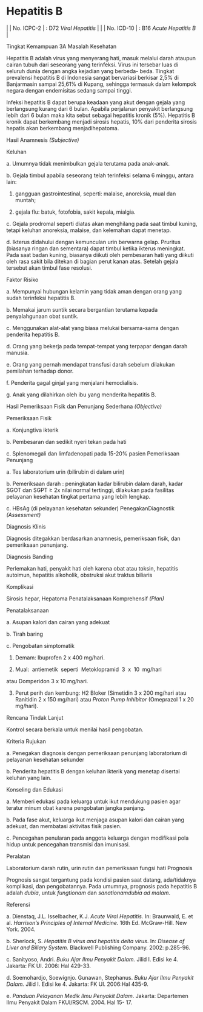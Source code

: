 # Hepatitis B
| | No. ICPC-2 | : D72 _Viral Hepatitis_ |
| | No. ICD-10 | : B16 _Acute Hepatitis B_ |

Tingkat Kemampuan 3A Masalah Kesehatan

Hepatitis B adalah virus yang menyerang hati, masuk melalui darah ataupun cairan tubuh dari seseorang yang terinfeksi. Virus ini tersebar luas di seluruh dunia dengan angka kejadian yang berbeda- beda. Tingkat prevalensi hepatitis B di Indonesia sangat bervariasi berkisar 2,5% di Banjarmasin sampai 25,61% di Kupang, sehingga termasuk dalam kelompok negara dengan endemisitas sedang sampai tinggi.

Infeksi hepatitis B dapat berupa keadaan yang akut dengan gejala yang berlangsung kurang dari 6 bulan. Apabila perjalanan penyakit berlangsung lebih dari 6 bulan maka kita sebut sebagai hepatitis kronik (5%). Hepatitis B kronik dapat berkembang menjadi sirosis hepatis, 10% dari penderita sirosis hepatis akan berkembang menjadihepatoma.

Hasil Anamnesis _(Subjective)_

Keluhan

a. Umumnya tidak menimbulkan gejala terutama pada anak-anak.

b. Gejala timbul apabila seseorang telah terinfeksi selama 6 minggu, antara lain:

 

1) gangguan gastrointestinal, seperti: malaise, anoreksia, mual dan muntah;

2) gejala flu: batuk, fotofobia, sakit kepala, mialgia.

c. Gejala prodromal seperti diatas akan menghilang pada saat timbul kuning, tetapi keluhan anoreksia, malaise, dan kelemahan dapat menetap.

d. Ikterus didahului dengan kemunculan urin berwarna gelap. Pruritus (biasanya ringan dan sementara) dapat timbul ketika ikterus meningkat. Pada saat badan kuning, biasanya diikuti oleh pembesaran hati yang diikuti oleh rasa sakit bila ditekan di bagian perut kanan atas. Setelah gejala tersebut akan timbul fase resolusi.

Faktor Risiko

a. Mempunyai hubungan kelamin yang tidak aman dengan orang yang sudah terinfeksi hepatitis B.

b. Memakai jarum suntik secara bergantian terutama kepada penyalahgunaan obat suntik.

c. Menggunakan alat-alat yang biasa melukai bersama-sama dengan penderita hepatitis B.

d. Orang yang bekerja pada tempat-tempat yang terpapar dengan darah manusia.

e. Orang yang pernah mendapat transfusi darah sebelum dilakukan pemilahan terhadap donor.

f. Penderita gagal ginjal yang menjalani hemodialisis.

g. Anak yang dilahirkan oleh ibu yang menderita hepatitis B.

Hasil Pemeriksaan Fisik dan Penunjang Sederhana _(Objective)_

Pemeriksaan Fisik

a. Konjungtiva ikterik

b. Pembesaran dan sedikit nyeri tekan pada hati

c. Splenomegali dan limfadenopati pada 15-20% pasien Pemeriksaan Penunjang

a. Tes laboratorium urin (bilirubin di dalam urin)

b. Pemeriksaan darah : peningkatan kadar bilirubin dalam darah, kadar SGOT dan SGPT ≥ 2x nilai normal tertinggi, dilakukan pada fasilitas pelayanan kesehatan tingkat pertama yang lebih lengkap.

 

c. HBsAg (di pelayanan kesehatan sekunder) PenegakanDiagnostik _(Assessment)_

Diagnosis Klinis

Diagnosis ditegakkan berdasarkan anamnesis, pemeriksaan fisik, dan pemeriksaan penunjang.

Diagnosis Banding

Perlemakan hati, penyakit hati oleh karena obat atau toksin, hepatitis autoimun, hepatitis alkoholik, obstruksi akut traktus biliaris

Komplikasi

Sirosis hepar, Hepatoma Penatalaksanaan Komprehensif _(Plan)_

Penatalaksanaan

a. Asupan kalori dan cairan yang adekuat

b. Tirah baring

c. Pengobatan simptomatik

1) Demam: Ibuprofen 2 x 400 mg/hari.

2) Mual:  antiemetik  seperti  Metoklopramid  3  x  10  mg/hari

atau Domperidon 3 x 10 mg/hari.

3) Perut perih dan kembung: H2 Bloker (Simetidin 3 x 200 mg/hari atau Ranitidin 2 x 150 mg/hari) atau _Proton Pump Inhibitor_ (Omeprazol 1 x 20 mg/hari).

Rencana Tindak Lanjut

Kontrol secara berkala untuk menilai hasil pengobatan.

Kriteria Rujukan

a. Penegakan diagnosis dengan pemeriksaan penunjang laboratorium di pelayanan kesehatan sekunder

b. Penderita hepatitis B dengan keluhan ikterik yang menetap disertai keluhan yang lain.

Konseling dan Edukasi

a. Memberi edukasi pada keluarga untuk ikut mendukung pasien agar teratur minum obat karena pengobatan jangka panjang.

b. Pada fase akut, keluarga ikut menjaga asupan kalori dan cairan yang adekuat, dan membatasi aktivitas fisik pasien.

 

c. Pencegahan penularan pada anggota keluarga dengan modifikasi pola hidup untuk pencegahan transmisi dan imunisasi.

Peralatan

Laboratorium darah rutin, urin rutin dan pemeriksaan fungsi hati Prognosis

Prognosis sangat tergantung pada kondisi pasien saat datang, ada/tidaknya komplikasi, dan pengobatannya. Pada umumnya, prognosis pada hepatitis B adalah _dubia_, untuk _fungtionam_ dan _sanationamdubia ad malam_.

Referensi

a. Dienstaq, J.L. Isselbacher, K.J. _Acute Viral Hepatitis._ In: Braunwald, E. et al. _Harrison’s Principles of Internal Medicine._ 16th Ed. McGraw-Hill. New York. 2004.

b. Sherlock, S. _Hepatitis B virus and hepatitis delta virus_. In: _Disease of Liver and Biliary System._ Blackwell Publishing Company. 2002: p.285-96.

c. Sanityoso, Andri. _Buku Ajar Ilmu Penyakit Dalam._ Jilid I. Edisi ke 4. Jakarta: FK UI. 2006: Hal 429-33.

d. Soemohardjo, Soewignjo. Gunawan, Stephanus. _Buku Ajar Ilmu Penyakit Dalam._ Jilid I. Edisi ke 4. Jakarta: FK UI. 2006:Hal 435-9.

e. _Panduan Pelayanan Medik Ilmu Penyakit Dalam_. Jakarta: Departemen Ilmu Penyakit Dalam FKUI/RSCM. 2004. Hal 15- 17.
